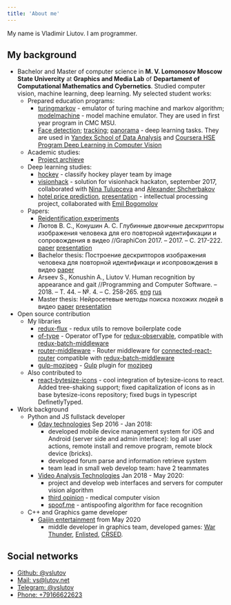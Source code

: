 ```yaml
---
title: 'About me'
---
```



My name is Vladimir Liutov. I am programmer.

## My background

- Bachelor and Master of computer science in **M. V. Lomonosov Moscow State
  Univercity** at **Graphics and Media Lab** of **Departament of Computational
  Mathematics and Cybernetics**. Studied computer vision, machine learning, deep
  learning. My selected student works:
  - Prepared education programs:
    - [<GitHub width={14} height={14} />
      turingmarkov](https://github.com/vslutov/turingmarkov) - emulator of
      turing machine and markov algorithm;
      [<GitHub width={14} height={14} />
      modelmachine](https://github.com/vslutov/modelmachine) - model machine
      emulator. They are used in first year program in CMC MSU.
    - [<GitHub width={14} height={14} />
      Face detection](https://github.com/vslutov/face-detection);
      [<GitHub width={14} height={14} />
      tracking](https://github.com/vslutov/tracking_task);
      [<GitHub width={14} height={14} />
      panorama](https://github.com/vslutov/panorama-public) - deep learning
      tasks. They are used in
      [Yandex School of Data Analysis](https://yandexdataschool.com/) and
      [Coursera HSE Program Deep Learning in Computer Vision](https://www.coursera.org/learn/deep-learning-in-computer-vision)
  - Academic studies:
    - [<GitHub width={14} height={14} /> Project archieve](https://github.com/vslutov/cmc-archieve)
  - Deep learning studies:
    - [<GitHub width={14} height={14} />
      hockey](https://github.com/vslutov/hockey-player-classificator) -
      classify hockey player team by image
    - [<GitHub width={14} height={14} /> visionhack](https://github.com/vslutov/visionhack) -
      solution for visionhack hackaton, september 2017, collaborated with
      [Nina Tulupceva](https://github.com/ninatu) and
      [Alexander Shcherbakov](https://github.com/AlexandrShcherbakov)
    - [<GitHub width={14} height={14} /> hotel price prediction](https://github.com/vslutov/IntellectualProcessing-Project),
      [presentation](https://github.com/vslutov/IntellectualProcessing-Project/releases/download/v1.0/presentation_shpere_mail_booking_com.pdf) -
      intellectual processing project, collaborated with
      [Emil Bogomolov](https://github.com/zetyquickly)
  - Papers:
    - [<GitHub width={14} height={14} />
      Reidentification experiments](https://github.com/vslutov/reidentification)
    - Лютов В. С., Конушин А. С. Глубинные двоичные дескрипторы изображения
      человека для его повторной идентификации и сопровождения в видео
      //GraphiCon 2017. – 2017. – С. 217-222. [paper](https://media.githubusercontent.com/media/vslutov/cmc-archieve/master/AcademicResearch/2017_graphicon_paper/paper/lutov-gc2017.pdf) [presentation](https://media.githubusercontent.com/media/vslutov/cmc-archieve/master/AcademicResearch/2017_graphicon_paper/presentation/main.pdf)
    - Bachelor thesis: Построение дескрипторов изображения человека для
      повторной идентификаци и исопровождения в видео
      [paper](https://media.githubusercontent.com/media/vslutov/cmc-archieve/master/AcademicResearch/2017_bachelor_thesis/Lutov-diplom-2017.pdf)
    - Arseev S., Konushin A., Liutov V. Human recognition by appearance and
      gait //Programming and Computer Software. – 2018. – Т. 44. – №. 4. – С.
      258-265.
      [eng](https://media.githubusercontent.com/media/vslutov/cmc-archieve/master/AcademicResearch/2018_programming_paper/en/arseev-paper-programming.pdf) [rus](https://media.githubusercontent.com/media/vslutov/cmc-archieve/master/AcademicResearch/2018_programming_paper/ru/arseev-paper-programming.pdf)
    - Master thesis: Нейросетевые методы поиска похожих людей в видео [paper](https://media.githubusercontent.com/media/vslutov/cmc-archieve/master/AcademicResearch/2019_master_thesis/paper/Lutov-Diplom-2019.pdf) [presentation](https://media.githubusercontent.com/media/vslutov/cmc-archieve/master/AcademicResearch/2019_master_thesis/presentation/Lutov_presentation.pdf)
- Open source contribution
  - My libraries
    - [redux-flux](https://github.com/vslutov/redux-flux)  - redux utils to
      remove boilerplate code
    - [of-type](https://github.com/vslutov/of-type) - Operator ofType for
      [redux-observable](https://redux-observable.js.org/), compatible with
      [redux-batch-middleware](https://github.com/gravplats/redux-batch-middleware)
    - [router-middleware](https://github.com/vslutov/router-middleware) - Router
      middleware for
      [connected-react-router](https://github.com/supasate/connected-react-router)
      compatible with
      [redux-batch-middleware](https://github.com/gravplats/redux-batch-middleware)
    - [gulp-mozjpeg](https://github.com/vslutov/gulp-mozjpeg) -
      [Gulp](https://github.com/gulpjs/gulp) plugin for
      [mozjpeg](https://github.com/mozilla/mozjpeg)
  - Also contributed to
    - [react-bytesize-icons](https://github.com/Kilian/react-bytesize-icons) -
      cool integration of bytesize-icons to react. Added tree-shaking support;
      fixed capitalization of icons as in base bytesize-icons repository;
      fixed bugs in typescript DefinetlyTyped.
- Work background
  - Python and JS fullstack developer
    - [0day technologies](https://0day.llc/) Sep 2016 - Jan 2018:
      - developed mobile device management system for iOS and Android
        (server side and admin interface): log all user actions, remote install
        and remove program, remote block device (bricks).
      - developed forum parse and information retrieve system
      - team lead in small web develop team: have 2 teammates
    - [Video Analysis Technologies](https://tevian.ru/) Jan 2018 - May 2020:
      - project and develop web interfaces and servers for computer vision
        algorithm
      - [third opinion](https://3opinion.ai/en/) - medical computer vision
      - [spoof.me](https://spoof.me/) - antispoofing algorithm for face
        recognition
  - C++ and Graphics game developer
    - [Gaijin entertainment](https://www.gaijinent.com/en) from May 2020
      - middle developer in graphics team, developed games:
        [War Thunder](https://warthunder.ru/ru),
        [Enlisted](https://warthunder.ru/ru), [CRSED](https://crsed.net/ru/).

## Social networks

- [<GitHub width={14} height={14} /> Github: @vslutov](https://github.com/vslutov)
- [<Mail width={14} height={14} /> Mail: vs@lutov.net](mailto:vs@lutov.net)
- [<Send width={14} height={14} /> Telegram: @vslutov](https://t.me/vslutov)
- [<Mobile width={14} height={14} /> Phone: +79166622623](tel:+79166622623)
